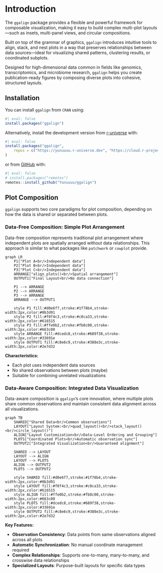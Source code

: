 # Introduction

The `ggalign` package provides a flexible and powerful framework for composable
visualization, making it easy to build complex multi-plot layouts—such as
insets, multi-panel views, and circular compositions.

Built on top of the grammar of graphics, `ggalign` introduces intuitive tools to
align, stack, and nest plots in a way that preserves relationships between data
sources—ideal for visualizing shared patterns, clustering results, or
coordinated subplots.

Designed for high-dimensional data common in fields like genomics,
transcriptomics, and microbiome research, `ggalign` helps you create
publication-ready figures by composing diverse plots into cohesive, structured
layouts.

## Installation

You can install `ggalign` from `CRAN` using:
```r
#| eval: false
install.packages("ggalign")
```

Alternatively, install the development version from
[r-universe](https://yunuuuu.r-universe.dev/ggalign) with:
```r
#| eval: false
install.packages("ggalign",
    repos = c("https://yunuuuu.r-universe.dev", "https://cloud.r-project.org")
)
```

or from [GitHub](https://github.com/Yunuuuu/ggalign) with:
```r
#| eval: false
# install.packages("remotes")
remotes::install_github("Yunuuuu/ggalign")
```

## Plot Composition

`ggalign` supports two core paradigms for plot composition, depending on how the
data is shared or separated between plots.

### Data-Free Composition: Simple Plot Arrangement

Data-free composition represents traditional plot arrangement where independent
plots are spatially arranged without data relationships. This approach is
similar to what packages like `patchwork` or `cowplot` provide.

```mermaid
graph LR
    P1["Plot A<br/>Independent data"]
    P2["Plot B<br/>Independent data"] 
    P3["Plot C<br/>Independent data"]
    ARRANGE["align_plots()<br/>Spatial arrangement"]
    OUTPUT1["Final Layout<br/>No data connection"]

    P1 --> ARRANGE
    P2 --> ARRANGE  
    P3 --> ARRANGE
    ARRANGE --> OUTPUT1

    style P1 fill:#d0e6f7,stroke:#1f78b4,stroke-width:2px,color:#0b3d91
    style P2 fill:#f0f4c3,stroke:#c0ca33,stroke-width:2px,color:#616515
    style P3 fill:#ffe0b2,stroke:#fb8c00,stroke-width:2px,color:#663c00
    style ARRANGE fill:#dcedc8,stroke:#689f38,stroke-width:2px,color:#33691e
    style OUTPUT1 fill:#c8e6c9,stroke:#388e3c,stroke-width:2px,color:#2e7d32
```

**Characteristics:**

- Each plot uses independent data sources
- No shared observations between plots (maybe)
- Suitable for combining unrelated visualizations

### Data-Aware Composition: Integrated Data Visualization

Data-aware composition is `ggalign`'s core innovation, where multiple plots share
common observations and maintain consistent data alignment across all
visualizations.

```mermaid
graph TB
    SHARED["Shared Data<br/>Common observations"]
    LAYOUT["Layout System:<br/>quad_layout()<br/>stack_layout()<br/>circle_layout()"]
    ALIGN["Layout Customization<br/>Data-Level Ordering and Grouping"]
    PLOTS["Coordinated Plots<br/>Automatic observation sync"]
    OUTPUT2["Integrated Visualization<br/>Guaranteed alignment"]
    
    SHARED --> LAYOUT
    LAYOUT --> ALIGN
    LAYOUT --> PLOTS
    ALIGN --> OUTPUT2
    PLOTS --> OUTPUT2

    style SHARED fill:#d0e6f7,stroke:#1f78b4,stroke-width:2px,color:#0b3d91
    style LAYOUT fill:#f0f4c3,stroke:#c0ca33,stroke-width:2px,color:#616515
    style ALIGN fill:#ffe0b2,stroke:#fb8c00,stroke-width:2px,color:#663c00
    style PLOTS fill:#dcedc8,stroke:#689f38,stroke-width:2px,color:#33691e
    style OUTPUT2 fill:#c8e6c9,stroke:#388e3c,stroke-width:2px,color:#2e7d32
```

**Key Features:**

- **Observation Consistency**: Data points from same observations aligned across all plots
- **Automatic Synchronization**: No manual coordinate management required
- **Complex Relationships**: Supports one-to-many, many-to-many, and crosswise data relationships
- **Specialized Layouts**: Purpose-built layouts for specific data types
